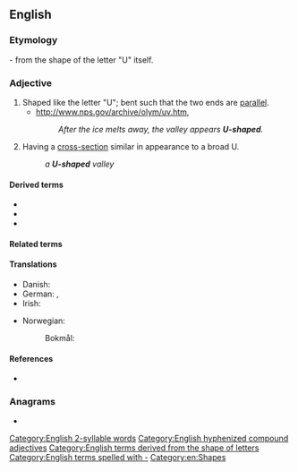 ==English==

===Etymology===
{{compound|en|U|shaped}} - from the shape of the letter "U" itself.

===Adjective===
{{en-adj}}

# Shaped like the letter "U"; bent such that the two ends are [[parallel]].
#* http://www.nps.gov/archive/olym/uv.htm,
#*: ''After the ice melts away, the valley appears '''U-shaped'''.''
# Having a [[cross-section]] similar in appearance to a broad U.
#: ''a '''U-shaped''' valley''

====Derived terms====
* {{l|en|U-shaped recession}}
* {{l|en|U-shapedness}}
* {{l|en|U-shapedly}}

====Related terms====
{{Template:letter-shaped}}

====Translations====
{{trans-top|shaped like the letter U}}
* Danish: {{t|da|U-formet}}
* German: {{t+|de|u-förmig}}, {{t+|de|U-förmig}}
* Irish: {{t|ga|U-chruthach}}
{{trans-mid}}
* Norwegian:
*: Bokmål: {{t|nb|U-formet}}
{{trans-bottom}}

====References====
*{{R:Collins English Dictionary}}

===Anagrams===
* {{anagrams|en|a=adehpsu|heads up|heads-up}}

[[Category:English 2-syllable words]]
[[Category:English hyphenized compound adjectives]]
[[Category:English terms derived from the shape of letters]]
[[Category:English terms spelled with -]]
[[Category:en:Shapes]]
